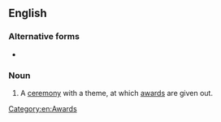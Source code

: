 ==English==

===Alternative forms===
* {{l|en|award ceremony}}

===Noun===
{{en-noun}}

# A [[ceremony]] with a theme, at which [[award]]s are given out.

[[Category:en:Awards]]